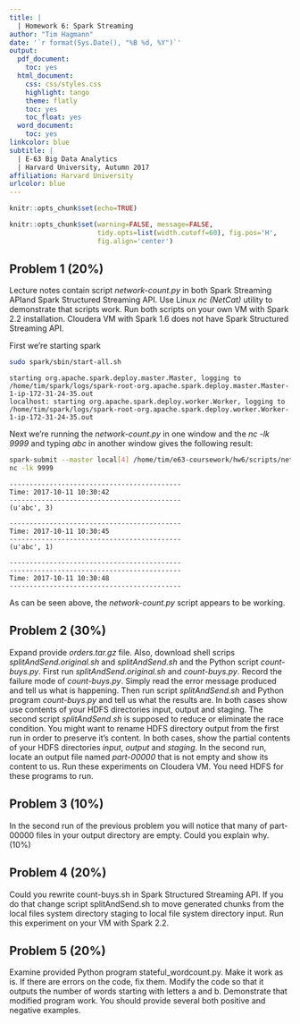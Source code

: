 ```yaml
---
title: |
  | Homework 6: Spark Streaming
author: "Tim Hagmann"
date: '`r format(Sys.Date(), "%B %d, %Y")`'
output:
  pdf_document:
    toc: yes
  html_document:
    css: css/styles.css
    highlight: tango
    theme: flatly
    toc: yes
    toc_float: yes
  word_document:
    toc: yes
linkcolor: blue
subtitle: |
  | E-63 Big Data Analytics
  | Harvard University, Autumn 2017
affiliation: Harvard University
urlcolor: blue
---
```


```r
knitr::opts_chunk$set(echo=TRUE)
```

```r
knitr::opts_chunk$set(warning=FALSE, message=FALSE,
                      tidy.opts=list(width.cutoff=60), fig.pos='H',
                      fig.align='center')
```

## Problem 1 (20%)
Lecture notes contain script *network-count.py* in both Spark Streaming APIand Spark Structured Streaming API. Use Linux *nc (NetCat)* utility to demonstrate that scripts work. Run both scripts on your own VM with Spark 2.2 installation. Cloudera VM with Spark 1.6 does not have Spark Structured Streaming API.

First we're starting spark
```bash
sudo spark/sbin/start-all.sh
```
```text
starting org.apache.spark.deploy.master.Master, logging to /home/tim/spark/logs/spark-root-org.apache.spark.deploy.master.Master-1-ip-172-31-24-35.out
localhost: starting org.apache.spark.deploy.worker.Worker, logging to /home/tim/spark/logs/spark-root-org.apache.spark.deploy.worker.Worker-1-ip-172-31-24-35.out
```

Next we're running the *network-count.py* in one window and the *nc -lk 9999* and typing *abc* in another window gives the following result:
```bash
spark-submit --master local[4] /home/tim/e63-coursework/hw6/scripts/network-count.py localhost 9999
nc -lk 9999 
```

```text
-------------------------------------------
Time: 2017-10-11 10:30:42
-------------------------------------------
(u'abc', 3)

-------------------------------------------
Time: 2017-10-11 10:30:45
-------------------------------------------
(u'abc', 1)

-------------------------------------------
-------------------------------------------
Time: 2017-10-11 10:30:48
-------------------------------------------
```

As can be seen above, the *network-count.py* script appears to be working.

## Problem 2 (30%)
Expand provide *orders.tar.gz* file. Also, download shell scrips *splitAndSend.original.sh* and *splitAndSend.sh* and the Python script *count-buys.py*. First run *splitAndSend.original.sh* and *count-buys.py*. Record the failure mode of *count-buys.py*. Simply read the error message produced and tell us what is happening. Then run script *splitAndSend.sh* and Python program *count-buys.py* and tell us what the results are. In both cases show use contents of your HDFS directories input, output and staging. The second script *splitAndSend.sh* is supposed to reduce or eliminate the race condition.  You might want to rename HDFS directory output from the first run in order to preserve it’s content. In both cases, show the partial contents of your HDFS directories *input*, *output* and *staging*. In the second run, locate an output file named *part-00000* that is not empty and show its content to us.  Run these experiments on Cloudera VM. You need HDFS for these programs to run.

## Problem 3 (10%)
In the second run of the previous problem you will notice that many of part-00000 files in your output directory are empty. Could you explain why.
(10%)

## Problem 4 (20%)
Could you rewrite count-buys.sh in Spark Structured Streaming API. If you do that change script splitAndSend.sh to move generated chunks from the local files system directory staging to local file system directory input. Run this experiment on your VM with Spark 2.2.

## Problem 5 (20%)
Examine provided Python program stateful_wordcount.py. Make it work as is. If there are errors on the code, fix them. Modify the code so that it outputs the number of words starting with letters a and b. Demonstrate that modified program work. You should provide several both positive and negative examples.
